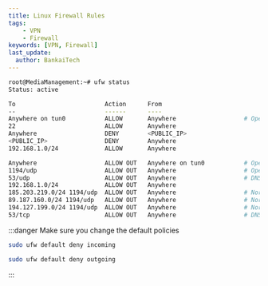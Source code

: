 ```yaml
---
title: Linux Firewall Rules
tags:
    - VPN
    - Firewall
keywords: [VPN, Firewall]
last_update:
  author: BankaiTech
---
```


```bash
root@MediaManagement:~# ufw status
Status: active

To                         Action      From
--                         ------      ----
Anywhere on tun0           ALLOW       Anywhere                   # OpenVPN TUN in
22                         ALLOW       Anywhere                  
Anywhere                   DENY        <PUBLIC_IP>             
<PUBLIC_IP>                DENY        Anywhere                  
192.168.1.0/24             ALLOW       Anywhere                  

Anywhere                   ALLOW OUT   Anywhere on tun0           # OpenVPN TUN out
1194/udp                   ALLOW OUT   Anywhere                   # OpenVPN
53/udp                     ALLOW OUT   Anywhere                   # DNS
192.168.1.0/24             ALLOW OUT   Anywhere                  
185.203.219.0/24 1194/udp  ALLOW OUT   Anywhere                   # NordVPN servers
89.187.160.0/24 1194/udp   ALLOW OUT   Anywhere                   # NordVPN servers
194.127.199.0/24 1194/udp  ALLOW OUT   Anywhere                   # NordVPN servers
53/tcp                     ALLOW OUT   Anywhere                   # DNS
```
:::danger
Make sure you change the default policies
```bash
sudo ufw default deny incoming
```
```bash
sudo ufw default deny outgoing
```
:::

<BuyMeACoffeeButton />
